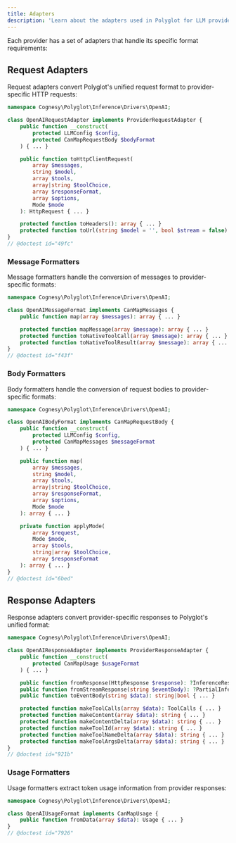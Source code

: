 ```yaml
---
title: Adapters
description: 'Learn about the adapters used in Polyglot for LLM providers.'
---
```


Each provider has a set of adapters that handle its specific format requirements:


## Request Adapters

Request adapters convert Polyglot's unified request format to provider-specific HTTP requests:

```php
namespace Cognesy\Polyglot\Inference\Drivers\OpenAI;

class OpenAIRequestAdapter implements ProviderRequestAdapter {
    public function __construct(
        protected LLMConfig $config,
        protected CanMapRequestBody $bodyFormat
    ) { ... }

    public function toHttpClientRequest(
        array $messages,
        string $model,
        array $tools,
        array|string $toolChoice,
        array $responseFormat,
        array $options,
        Mode $mode
    ): HttpRequest { ... }

    protected function toHeaders(): array { ... }
    protected function toUrl(string $model = '', bool $stream = false): string { ... }
}
// @doctest id="49fc"
```

### Message Formatters

Message formatters handle the conversion of messages to provider-specific formats:

```php
namespace Cognesy\Polyglot\Inference\Drivers\OpenAI;

class OpenAIMessageFormat implements CanMapMessages {
    public function map(array $messages): array { ... }

    protected function mapMessage(array $message): array { ... }
    protected function toNativeToolCall(array $message): array { ... }
    protected function toNativeToolResult(array $message): array { ... }
}
// @doctest id="f43f"
```


### Body Formatters

Body formatters handle the conversion of request bodies to provider-specific formats:

```php
namespace Cognesy\Polyglot\Inference\Drivers\OpenAI;

class OpenAIBodyFormat implements CanMapRequestBody {
    public function __construct(
        protected LLMConfig $config,
        protected CanMapMessages $messageFormat
    ) { ... }

    public function map(
        array $messages,
        string $model,
        array $tools,
        array|string $toolChoice,
        array $responseFormat,
        array $options,
        Mode $mode
    ): array { ... }

    private function applyMode(
        array $request,
        Mode $mode,
        array $tools,
        string|array $toolChoice,
        array $responseFormat
    ): array { ... }
}
// @doctest id="6bed"
```


## Response Adapters

Response adapters convert provider-specific responses to Polyglot's unified format:

```php
namespace Cognesy\Polyglot\Inference\Drivers\OpenAI;

class OpenAIResponseAdapter implements ProviderResponseAdapter {
    public function __construct(
        protected CanMapUsage $usageFormat
    ) { ... }

    public function fromResponse(HttpResponse $response): ?InferenceResponse { ... }
    public function fromStreamResponse(string $eventBody): ?PartialInferenceResponse { ... }
    public function toEventBody(string $data): string|bool { ... }

    protected function makeToolCalls(array $data): ToolCalls { ... }
    protected function makeContent(array $data): string { ... }
    protected function makeContentDelta(array $data): string { ... }
    protected function makeToolId(array $data): string { ... }
    protected function makeToolNameDelta(array $data): string { ... }
    protected function makeToolArgsDelta(array $data): string { ... }
}
// @doctest id="921b"
```



### Usage Formatters

Usage formatters extract token usage information from provider responses:

```php
namespace Cognesy\Polyglot\Inference\Drivers\OpenAI;

class OpenAIUsageFormat implements CanMapUsage {
    public function fromData(array $data): Usage { ... }
}
// @doctest id="7926"
```



